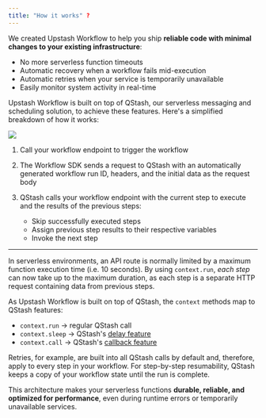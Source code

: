 ```yaml
---
title: "How it works" ?
---
```


We created Upstash Workflow to help you ship **reliable code with minimal changes to your existing infrastructure**:

- No more serverless function timeouts
- Automatic recovery when a workflow fails mid-execution
- Automatic retries when your service is temporarily unavailable
- Easily monitor system activity in real-time

Upstash Workflow is built on top of QStash, our serverless messaging and scheduling solution, to achieve these features. Here's a simplified breakdown of how it works:

<Frame>
  <img src="/img/qstash-workflow/workflow-concept.png" />
</Frame>

1. Call your workflow endpoint to trigger the workflow

2. The Workflow SDK sends a request to QStash with an automatically generated workflow run ID, headers, and the initial data as the request body

3. QStash calls your workflow endpoint with the current step to execute and the results of the previous steps:
   - Skip successfully executed steps
   - Assign previous step results to their respective variables
   - Invoke the next step

---

In serverless environments, an API route is normally limited by a maximum function execution time (i.e. 10 seconds). By using `context.run`, _each step_ can now take up to the maximum duration, as each step is a separate HTTP request containing data from previous steps.

As Upstash Workflow is built on top of QStash, the `context` methods map to QStash features:

- `context.run` -> regular QStash call
- `context.sleep` -> QStash's [delay feature](/qstash/features/delay)
- `context.call` -> QStash's [callback feature](/qstash/features/callbacks)

Retries, for example, are built into all QStash calls by default and, therefore, apply to every step in your workflow. For step-by-step resumability, QStash keeps a copy of your workflow state until the run is complete.

This architecture makes your serverless functions **durable, reliable, and optimized for performance**, even during runtime errors or temporarily unavailable services.
